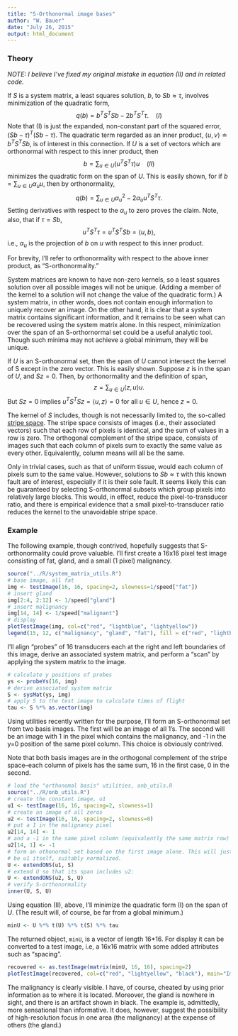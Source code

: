 ```yaml
---
title: "S-Orthonormal image bases"
author: "W. Bauer"
date: "July 26, 2015"
output: html_document
---
```


### Theory

*NOTE: I believe I've fixed my original mistake in equation (II) and in related code.* 

If $S$ is a system matrix, a least squares solution, $b$, to $Sb \approx \tau,$ involves minimization of the quadratic form, $$q(b) = b^TS^TSb - 2b^TS^T\tau.\:\:\:\:(I)$$Note that (I) is just the expanded, non-constant part of the squared error, $(Sb-\tau)^T(Sb-\tau)$. The quadratic term regarded as an inner product, $\langle u, v\rangle \doteq b^TS^TSb,$ is of interest in this connection. If $U$ is a set of vectors which are orthonormal with respect to this inner product, then$$b = \sum_{u \in U} (u^T S^T \tau) u\:\:\:\:(II)$$minimizes the quadratic form on the span of $U$. This is easily shown, for if $b = \sum_{u \in U} \alpha_u u,$ then by orthonormality,$$q(b) = \sum_{u \in U} \alpha_u^2 - 2\alpha_u u^T S^T \tau.$$Setting derivatives with respect to the $\alpha_u$ to zero proves the claim. Note, also, that if $\tau = Sb$,$$u^T S^T \tau = u^T S^T S b = \langle u, b \rangle,$$i.e., $\alpha_u$ is the projection of $b$ on $u$ with respect to this inner product.

For brevity, I'll refer to orthonormality with respect to the above inner product, as "S-orthonormality."

System matrices are known to have non-zero kernels, so a least squares solution over all possible images will not be unique. (Adding a member of the kernel to a solution will not change the value of the quadratic form.) A system matrix, in other words, does not contain enough information to uniquely recover an image. On the other hand, it is clear that a system matrix contains significant information, and it remains to be seen what can be recovered using the system matrix alone. In this respect, minimization over the span of an S-orthornormal set could be a useful analytic tool. Though such minima may not achieve a global minimum, they will be unique.  

If $U$ is an S-orthonormal set, then the span of $U$ cannot intersect the kernel of S except in the zero vector. This is easily shown. Suppose $z$ is in the span of $U$, and $Sz=0.$ Then, by orthonormality and the definition of span,$$z = \sum_{u \in U}\langle z, u\rangle u.$$But $Sz=0$ implies $u^TS^TSz = \langle u, z \rangle = 0$ for all $u \in U$, hence $z = 0.$

The kernel of $S$ includes, though is not necessarily limited to, the so-called [stripe space](S_kernel_etc.Rmd). The stripe space consists of images (i.e., their associated vectors) such that each row of pixels is identical, and the sum of values in a row is zero. The orthogonal complement of the stripe space, consists of images such that each column of pixels sum to exactly the same value as every other. Equivalently, column means will all be the same.

Only in trivial cases, such as that of uniform tissue, would each column of pixels sum to the same value. However, solutions to $Sb \approx \tau$ with this known fault are of interest, especially if it is their sole fault. It seems likely this can be guaranteed by selecting S-orthonormal subsets which group pixels into relatively large blocks. This would, in effect, reduce the pixel-to-transducer ratio, and there is empirical evidence that a small pixel-to-transducer ratio reduces the kernel to the unavoidable stripe space.

### Example

The following example, though contrived, hopefully suggests that S-orthonormality could prove valuable. I'll first create a 16x16 pixel test image consisting of fat, gland, and a small (1 pixel) malignancy.

```r
source("../R/system_matrix_utils.R")
# base image, all fat
img <- testImage(16, 16, spacing=2, slowness=1/speed["fat"])
# insert gland
img[2:4, 2:12] <- 1/speed["gland"]
# insert malignancy
img[14, 14] <- 1/speed["malignant"]
# display
plotTestImage(img, col=c("red", "lightblue", "lightyellow"))
legend(15, 12, c("malignancy", "gland", "fat"), fill = c("red", "lightblue", "lightyellow"))
```

I'll align "probes" of 16 transducers each at the right and left boundaries of this image, derive an associated system matrix, and perform a "scan" by applying the system matrix to the image. 

```r
# calculate y positions of probes
ys <- probeYs(16, img)
# derive associated system matrix
S <- sysMat(ys, img)
# apply S to the test image to calculate times of flight
tau <- S %*% as.vector(img)
```

Using utilities recently written for the purpose, I'll form an S-orthonormal set from two basis images. The first will be an image of all 1's. The second will be an image with 1 in the pixel which contains the malignancy, and -1 in the y=0 position of the same pixel column. This choice is obviously contrived.

Note that both basis images are in the orthogonal complement of the stripe space--each column of pixels has the same sum, 16 in the first case, 0 in the second.

```r
# load the "orthonomal basis" utilities, onb_utils.R
source("../R/onb_utils.R")
# create the constant image, u1
u1 <- testImage(16, 16, spacing=2, slowness=1)
# create an image of all zeros
u2 <- testImage(16, 16, spacing=2, slowness=0)
# put a 1 in the malignancy pixel
u2[14, 14] <- 1
# and a -1 in the same pixel column (equivalently the same matrix row)
u2[14, 1] <- -1
# form an othonormal set based on the first image alone. This will just
# be u1 itself, suitably normalized.
U <- extendONS(u1, S)
# extend U so that its span includes u2: 
U <- extendONS(u2, S, U)
# verify S-orthonormality
inner(U, S, U)
```

Using equation (II), above, I'll minimize the quadratic form (I) on the span of $U.$ (The result will, of course, be far from a global minimum.)

```r
minU <- U %*% t(U) %*% t(S) %*% tau
```

The returned object, `minU`, is a vector of length 16*16. For display it can be converted to a test image, i.e, a 16x16 matrix with some added attributes such as "spacing".

```r
recovered <- as.testImage(matrix(minU, 16, 16), spacing=2)
plotTestImage(recovered, col=c("red", "lightyellow", "black"), main="Image recovered by use of\nan S-orthogonal basis of dimension 2.")
```

The malignancy is clearly visible. I have, of course, cheated by using prior information as to where it is located. Moreover, the gland is nowhere in sight, and there is an artifact shown in black. The example is, admittedly, more sensational than informative. It does, however, suggest the possibility of high-resolution focus in one area (the malignancy) at the expense of others (the gland.)  
